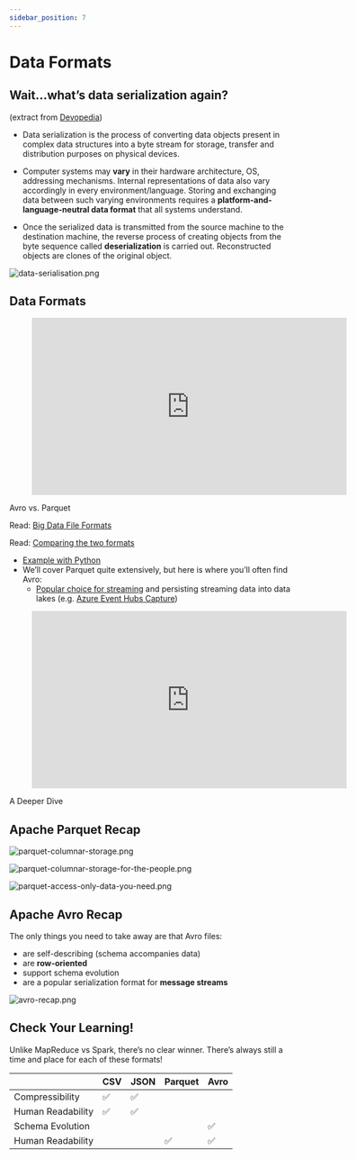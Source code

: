 ```yaml
---
sidebar_position: 7
---
```


# Data Formats
## Wait...what’s data serialization again?
(extract from [Devopedia](https://devopedia.org/data-serialization))

* Data serialization is the process of converting data objects present in complex data structures into a byte stream for storage, transfer and distribution purposes on physical devices.

* Computer systems may **vary** in their hardware architecture, OS, addressing mechanisms. Internal representations of data also vary accordingly in every environment/language. Storing and exchanging data between such varying environments requires a **platform-and-language-neutral data format** that all systems understand.

* Once the serialized data is transmitted from the source machine to the destination machine, the reverse process of creating objects from the byte sequence called **deserialization** is carried out. Reconstructed objects are clones of the original object.


<div style={{textAlign: 'center'}}>

![data-serialisation.png](./assets/data-serialisation.png)

</div>

## Data Formats

<div style={{textAlign: 'center'}}>
    <figure class="video-container">
        <iframe width="560" height="315" src="https://www.youtube.com/embed/jKfKmBdPuT4" title="YouTube video player" frameborder="0" allow="accelerometer; autoplay; clipboard-write; encrypted-media; gyroscope; picture-in-picture" allowfullscreen></iframe>
    </figure>
Avro vs. Parquet
</div>

Read: [Big Data File Formats](https://luminousmen.com/post/big-data-file-formats)

Read: [Comparing the two formats](https://www.datanami.com/2018/05/16/big-data-file-formats-demystified/#:~:text=The%20biggest%20difference%20between%20ORC,in%20a%20row%2Dbased%20format.&text=While%20column%2Doriented%20stores%20like,might%20be%20the%20better%20choice.)
* [Example with Python](https://www.confessionsofadataguy.com/big-data-file-showdown-avro-vs-parquet-with-python/)
* We’ll cover Parquet quite extensively, but here is where you’ll often find Avro:
  * [Popular choice for streaming](https://www.confluent.io/blog/avro-kafka-data/) and persisting streaming data into data lakes (e.g. [Azure Event Hubs Capture](https://docs.microsoft.com/en-us/azure/event-hubs/event-hubs-capture-overview#exploring-the-captured-files-and-working-with-avro))

<div style={{textAlign: 'center'}}>

<figure class="video-container">
    <iframe width="560" height="315" src="https://www.youtube.com/embed/1j8SdS7s_NY" title="YouTube video player" frameborder="0" allow="accelerometer; autoplay; clipboard-write; encrypted-media; gyroscope; picture-in-picture" allowfullscreen></iframe>
</figure>

A Deeper Dive

</div>

## Apache Parquet Recap

<div style={{textAlign: 'center'}}>

![parquet-columnar-storage.png](./assets/parquet-columnar-storage.png)

![parquet-columnar-storage-for-the-people.png](./assets/parquet-columnar-storage-for-the-people.png)

![parquet-access-only-data-you-need.png](./assets/parquet-access-only-data-you-need.png)

</div>

## Apache Avro Recap
The only things you need to take away are that Avro files:
* are self-describing (schema accompanies data)
* are **row-oriented**
* support schema evolution
* are a popular serialization format for **message streams**

<div style={{textAlign: 'center'}}>

![avro-recap.png](./assets/avro-recap.png)

</div>

## Check Your Learning!
Unlike MapReduce vs Spark, there’s no clear winner.
There’s always still a time and place for each of these formats!

| | CSV | JSON | Parquet | Avro |
| --- | --- | --- | --- | --- |
|Compressibility | :white_check_mark: | :white_check_mark: | | |
|Human Readability | :white_check_mark: | :white_check_mark: | | |
|Schema Evolution | | | | :white_check_mark: |
|Human Readability | | | :white_check_mark: | :white_check_mark: |